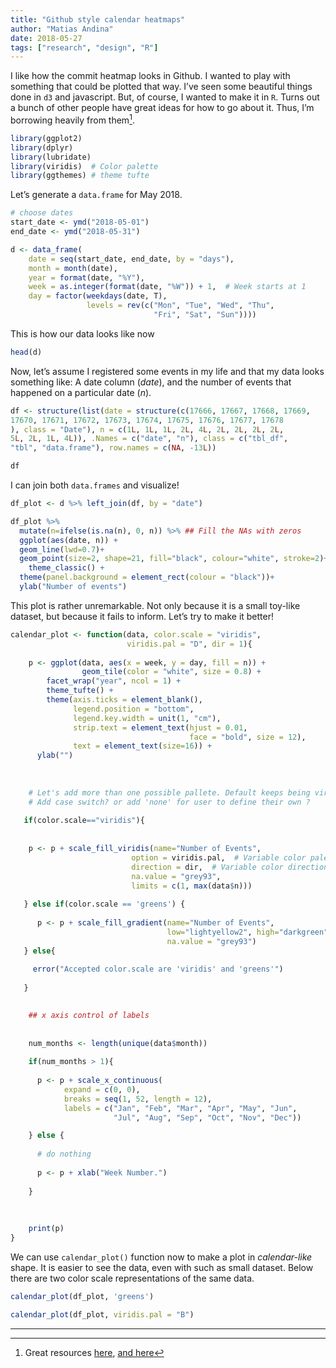 ```yaml
---
title: "Github style calendar heatmaps"
author: "Matias Andina"
date: 2018-05-27
tags: ["research", "design", "R"]
---
```


I like how the commit heatmap looks in Github. I wanted to play with something that could be plotted that way. I've seen some beautiful things done in `d3` and javascript. But, of course, I wanted to make it in `R`. Turns out a bunch of other people have great ideas for how to go about it. Thus, I'm borrowing heavily from them[^1].


```r

library(ggplot2)
library(dplyr)
library(lubridate)
library(viridis)  # Color palette
library(ggthemes) # theme tufte


```

Let's generate a `data.frame` for May 2018.


```r

# choose dates
start_date <- ymd("2018-05-01")
end_date <- ymd("2018-05-31")

d <- data_frame(
    date = seq(start_date, end_date, by = "days"),
    month = month(date),
    year = format(date, "%Y"),
    week = as.integer(format(date, "%W")) + 1,  # Week starts at 1
    day = factor(weekdays(date, T), 
                 levels = rev(c("Mon", "Tue", "Wed", "Thu",
                                "Fri", "Sat", "Sun"))))


```


This is how our data looks like now

```r

head(d)

```

Now, let's assume I registered some events in my life and that my data looks something like: A date column (*date*), and the number of events that happened on a particular date (*n*).

```r

df <- structure(list(date = structure(c(17666, 17667, 17668, 17669, 
17670, 17671, 17672, 17673, 17674, 17675, 17676, 17677, 17678
), class = "Date"), n = c(1L, 1L, 1L, 2L, 4L, 2L, 2L, 2L, 2L, 
5L, 2L, 1L, 4L)), .Names = c("date", "n"), class = c("tbl_df", 
"tbl", "data.frame"), row.names = c(NA, -13L))

```


```r

df

```


I can join both `data.frames` and visualize!  

```r

df_plot <- d %>% left_join(df, by = "date") 

df_plot %>%
  mutate(n=ifelse(is.na(n), 0, n)) %>% ## Fill the NAs with zeros
  ggplot(aes(date, n)) +
  geom_line(lwd=0.7)+
  geom_point(size=2, shape=21, fill="black", colour="white", stroke=2)+
    theme_classic() +
  theme(panel.background = element_rect(colour = "black"))+
  ylab("Number of events")

```

This plot is rather unremarkable. Not only because it is a small toy-like dataset, but because it fails to inform. Let's try to make it better!

```r

calendar_plot <- function(data, color.scale = "viridis",
                          viridis.pal = "D", dir = 1){
    
    p <- ggplot(data, aes(x = week, y = day, fill = n)) +
                geom_tile(color = "white", size = 0.8) +
        facet_wrap("year", ncol = 1) +
        theme_tufte() +
        theme(axis.ticks = element_blank(),
              legend.position = "bottom",
              legend.key.width = unit(1, "cm"),
              strip.text = element_text(hjust = 0.01,
                                        face = "bold", size = 12),
              text = element_text(size=16)) + 
      ylab("")
    
    
    
    # Let's add more than one possible pallete. Default keeps being viridis
    # Add case switch? or add 'none' for user to define their own ?
    
   if(color.scale=="viridis"){
  
     
    p <- p + scale_fill_viridis(name="Number of Events", 
                           option = viridis.pal,  # Variable color palette
                           direction = dir,  # Variable color direction
                           na.value = "grey93",
                           limits = c(1, max(data$n)))
  
   } else if(color.scale == 'greens') {
     
      p <- p + scale_fill_gradient(name="Number of Events",
                                   low="lightyellow2", high="darkgreen", 
                                   na.value = "grey93")
   } else{
     
     error("Accepted color.scale are 'viridis' and 'greens'")
     
   }

    
    ## x axis control of labels
    
    
    num_months <- length(unique(data$month))
    
    if(num_months > 1){
      
      p <- p + scale_x_continuous(
            expand = c(0, 0),
            breaks = seq(1, 52, length = 12),
            labels = c("Jan", "Feb", "Mar", "Apr", "May", "Jun",
                       "Jul", "Aug", "Sep", "Oct", "Nov", "Dec"))

    } else {
      
      # do nothing
      
      p <- p + xlab("Week Number.")
      
    }
        
      
    
    print(p)
}


```



We can use `calendar_plot()` function now to make a plot in *calendar-like* shape. It is easier to see the data, even with such as small dataset. Below there are two color scale representations of the same data.

```r

calendar_plot(df_plot, 'greens')

calendar_plot(df_plot, viridis.pal = "B")

```


***


[^1]: Great resources  [here](https://vuorre.netlify.com/post/2016/2016-03-24-github-waffle-plot/), [and here](http://ethen8181.github.io/Business-Analytics/articles/calendar_heatmaps/calendar_heatmaps.html)

